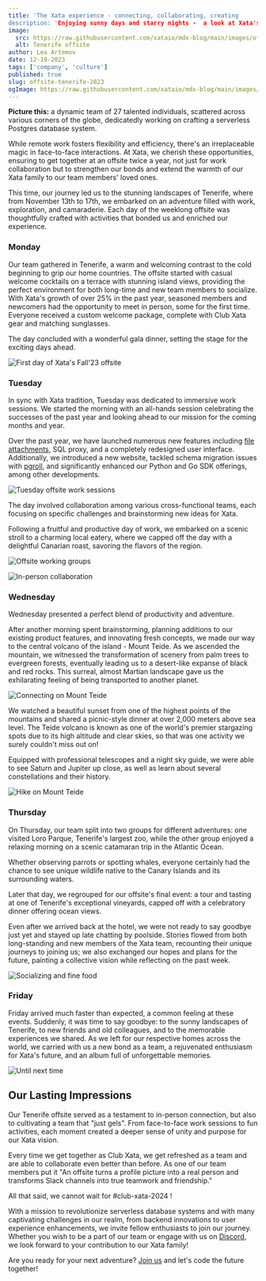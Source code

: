 ```yaml
---
title: 'The Xata experience - connecting, collaborating, creating
description: 'Enjoying sunny days and starry nights -  a look at Xata's Fall 2023 offsite, a time of work and plenty of fun.'
image:
  src: https://raw.githubusercontent.com/xataio/mdx-blog/main/images/offsite-tenerife-2023.png
  alt: Tenerife offsite
author: Lea Artemov
date: 12-19-2023
tags: ['company', 'culture']
published: true
slug: offsite-tenerife-2023
ogImage: https://raw.githubusercontent.com/xataio/mdx-blog/main/images/offsite-tenerife-2023.png
---
```


**Picture this:** a dynamic team of 27 talented individuals, scattered across various corners of the globe, dedicatedly working on crafting a serverless Postgres database system.

While remote work fosters flexibility and efficiency, there's an irreplaceable magic in face-to-face interactions. At Xata, we cherish these opportunities, ensuring to get together at an offsite twice a year, not just for work collaboration but to strengthen our bonds and extend the warmth of our Xata family to our team members' loved ones.

This time, our journey led us to the stunning landscapes of Tenerife, where from November 13th to 17th, we embarked on an adventure filled with work, exploration, and camaraderie. Each day of the weeklong offsite was thoughtfully crafted with activities that bonded us and enriched our experience.

### Monday

Our team gathered in Tenerife, a warm and welcoming contrast to the cold beginning to grip our home countries. The offsite started with casual welcome cocktails on a terrace with stunning island views, providing the perfect environment for both long-time and new team members to socialize. With Xata's growth of over 25% in the past year, seasoned members and newcomers had the opportunity to meet in person, some for the first time. Everyone received a custom welcome package, complete with Club Xata gear and matching sunglasses.

The day concluded with a wonderful gala dinner, setting the stage for the exciting days ahead.

![First day of Xata's Fall'23 offsite](/images/tenerife-2023/tene-monday-2023.jpeg)

### Tuesday

In sync with Xata tradition, Tuesday was dedicated to immersive work sessions. We started the morning with an all-hands session celebrating the successes of the past year and looking ahead to our mission for the coming months and year.

Over the past year, we have launched numerous new features including [file attachments](https://xata.io/docs/concepts/file-attachments), SQL proxy, and a completely redesigned user interface. Additionally, we introduced a new website, tackled schema migration issues with [pgroll](https://xata.io/blog/pgroll-schema-migrations-postgres), and significantly enhanced our Python and Go SDK offerings, among other developments.

![Tuesday offsite work sessions](/images/tenerife-2023/tene-tuesday-2023.jpeg)

The day involved collaboration among various cross-functional teams, each focusing on specific challenges and brainstorming new ideas for Xata.

Following a fruitful and productive day of work, we embarked on a scenic stroll to a charming local eatery, where we capped off the day with a delightful Canarian roast, savoring the flavors of the region.

![Offsite working groups](/images/tenerife-2023/tene-working2-2023.jpeg)

![In-person collaboration](/images/tenerife-2023/tene-working-2023.jpeg)

### Wednesday

Wednesday presented a perfect blend of productivity and adventure.

After another morning spent brainstorming, planning additions to our existing product features, and innovating fresh concepts, we made our way to the central volcano of the island - Mount Teide. As we ascended the mountain, we witnessed the transformation of scenery from palm trees to evergreen forests, eventually leading us to a desert-like expanse of black and red rocks. This surreal, almost Martian landscape gave us the exhilarating feeling of being transported to another planet.

![Connecting on Mount Teide](/images/tenerife-2023/tene-wednesday-2023.jpeg)

We watched a beautiful sunset from one of the highest points of the mountains and shared a picnic-style dinner at over 2,000 meters above sea level. The Teide volcano is known as one of the world's premier stargazing spots due to its high altitude and clear skies, so that was one activity we surely couldn't miss out on!

Equipped with professional telescopes and a night sky guide, we were able to see Saturn and Jupiter up close, as well as learn about several constellations and their history.

![Hike on Mount Teide](/images/tenerife-2023/tene-hike-2023.jpeg)

### Thursday

On Thursday, our team split into two groups for different adventures: one visited Loro Parque, Tenerife's largest zoo, while the other group enjoyed a relaxing morning on a scenic catamaran trip in the Atlantic Ocean.

Whether observing parrots or spotting whales, everyone certainly had the chance to see unique wildlife native to the Canary Islands and its surrounding waters.

Later that day, we regrouped for our offsite's final event: a tour and tasting at one of Tenerife's exceptional vineyards, capped off with a celebratory dinner offering ocean views.

Even after we arrived back at the hotel, we were not ready to say goodbye just yet and stayed up late chatting by poolside. Stories flowed from both long-standing and new members of the Xata team, recounting their unique journeys to joining us; we also exchanged our hopes and plans for the future, painting a collective vision while reflecting on the past week.

![Socializing and fine food](/images/tenerife-2023/tene-thursday-2023.jpeg)

### Friday

Friday arrived much faster than expected, a common feeling at these events. Suddenly, it was time to say goodbye: to the sunny landscapes of Tenerife, to new friends and old colleagues, and to the memorable experiences we shared. As we left for our respective homes across the world, we carried with us a new bond as a team, a rejuvenated enthusiasm for Xata's future, and an album full of unforgettable memories.

![Until next time](/images/tenerife-2023/tene-bye-2023.jpeg)

## Our Lasting Impressions

Our Tenerife offsite served as a testament to in-person connection, but also to cultivating a team that "just gels". From face-to-face work sessions to fun activities, each moment created a deeper sense of unity and purpose for our Xata vision.

Every time we get together as Club Xata, we get refreshed as a team and are able to collaborate even better than before. As one of our team members put it "An offsite turns a profile picture into a real person and transforms Slack channels into true teamwork and friendship."

All that said, we cannot wait for #club-xata-2024 !

With a mission to revolutionize serverless database systems and with many captivating challenges in our realm, from backend innovations to user experience enhancements, we invite fellow enthusiasts to join our journey. Whether you wish to be a part of our team or engage with us on [Discord](https://discord.com/invite/kvAcQKh7vm), we look forward to your contribution to our Xata family!

Are you ready for your next adventure? [Join us](https://xata.io/careers/3425066) and let's code the future together!
